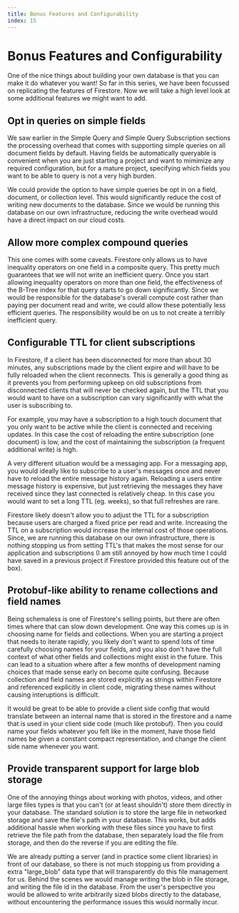 ```yaml
---
title: Bonus Features and Configurability
index: 15
---
```

# Bonus Features and Configurability

One of the nice things about building your own database is that you can make it
do whatever you want! So far in this series, we have been focussed on
replicating the features of Firestore. Now we will take a high level look at
some additional features we might want to add.

## Opt in queries on simple fields

We saw earlier in the Simple Query and Simple Query Subscription sections the
processing overhead that comes with supporting simple queries on all document fields
by default. Having fields be automatically queryable is convenient when you are just
starting a project and want to mimimize any required configuration,
but for a mature project, specifying which fields you want to be able to query
is not a very high burden. 

We could provide the option to have simple queries be
opt in on a field, document, or collection level. This would significantly
reduce the cost of writing new documents to the database. Since we would be
running this database on our own infrastructure, reducing the write overhead
would have a direct impact on our cloud costs.

## Allow more complex compound queries

This one comes with some caveats. Firestore only allows us to have inequality
operators on one field in a composite query. This pretty much guarantees that we
will not write an inefficient query. Once you start allowing inequality
operators on more than one field, the effectiveness of the B-Tree index for that
query starts to go down significantly. Since we would be responsible for the database's overall compute cost 
rather than paying per document read and write, we could allow these potentially less efficient queries.
The responsibility would be on us to not create a terribly inefficient query. 

## Configurable TTL for client subscriptions

In Firestore, if a client has been disconnected for more than about 30 minutes,
any subscriptions made by the client expire and will have to be fully reloaded
when the client reconnects. This is generally a good thing as it prevents you
from performing upkeep on old subscriptions from disconnected clients that will 
never be checked again, but the TTL that you would want to have on a subscription can vary
significantly with what the user is subscribing to. 

For example, you may have a
subscription to a high touch document that you only want to be active while the
client is connected and receiving updates. In this case the cost of
reloading the entire subscription (one document) is low, and the cost of
maintaining the subscription (a frequent additional write) is high.

A very different situation would be a messaging app. For a messaging app, 
you would ideally like to subscribe to a user's 
messages once and never have to reload the entire message history again. 
Reloading a users entire message history is expensive, but just
retrieving the messages they have received since they last connected is
relatively cheap. In this case you would want to set a long TTL (eg. weeks), so
that full refreshes are rare.

Firestore likely doesn't allow you to adjust the TTL for a subscription because
users are charged a fixed price per read and write. Increasing the TTL on a
subscription would increase the internal cost of those operations. Since,
we are running this database on our own infrastructure, there is nothing
stopping us from setting TTL's that makes the most sense for our application and
subscriptions (I am still annoyed by how much time I could have saved in a
previous project if Firestore provided this feature out of the box).

## Protobuf-like ability to rename collections and field names

Being schemaless is one of Firestore's selling points, but there are often times
where that can slow down development. One way this comes up is in choosing name
for fields and collections. When you are starting a project that needs to
iterate rapidly, you likely don't want to spend lots of time carefully choosing
names for your fields, and you also don't have the full context of what other
fields and collections might exist in the future. This can lead to a situation
where after a few months of development naming choices that made sense early on
become quite confusing. Because collection and field names are stored explicitly as strings within
Firestore and referenced explicitly in client code, migrating these names
without causing interuptions is difficult.

It would be great to be able to provide a client side config that would
translate between an internal name that is stored in the firestore and a name
that is used in your client side code (much like protobuf). Then you could name
your fields whatever you felt like in the moment, have those field names be
given a constant compact representation, and change the client side name
whenever you want.

## Provide transparent support for large blob storage

One of the annoying things about working with photos, videos, and other large
files types is that you can't (or at least shouldn't) store them directly in
your database. The standard solution is to store the large file in networked
storage and save the file's path in your database. This works, but adds
additional hassle when working with these files since you have to first retrieve
the file path from the database, then separately load the file from
storage, and then do the reverse if you are editing the file.

We are already putting a server (and in practice some client libraries) in front of our database, so there is not much
stopping us from providing a extra "large_blob" data type that will
transparently do this file management for us. Behind the scenes we would manage
writing the blob in file storage, and writing the file id in the database. From
the user's perspective you would be allowed to write arbitrarily sized blobs
directly to the database, without encountering the performance issues this would
normally incur.
